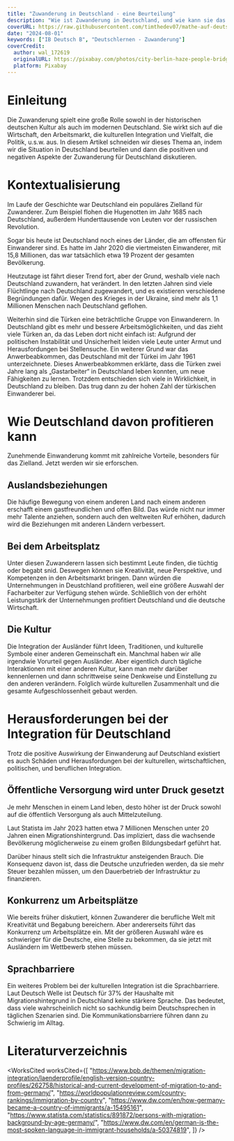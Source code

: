 ```yaml
---
title: "Zuwanderung in Deutschland - eine Beurteilung"
description: "Wie ist Zuwanderung in Deutschland, und wie kann sie das Land beeinflussen?"
coverURL: https://raw.githubusercontent.com/timthedev07/mathe-auf-deutsch/dev/images/thumbnails/zuwanderung.jpg
date: "2024-08-01"
keywords: ["IB Deutsch B", "Deutschlernen - Zuwanderung"]
coverCredit:
  author: wal_172619
  originalURL: https://pixabay.com/photos/city-berlin-haze-people-bridge-5104205/
  platform: Pixabay
---
```



# Einleitung

Die Zuwanderung spielt eine große Rolle sowohl in der historischen deutschen Kultur als auch im modernen Deutschland. Sie wirkt sich auf die Wirtschaft, den Arbeitsmarkt, die kulturellen Integration und Vielfalt, die Politik, u.s.w. aus. In diesem Artikel schneiden wir dieses Thema an, indem wir die Situation in Deutschland beurteilen und dann die positiven und negativen Aspekte der Zuwanderung für Deutschland diskutieren.

# Kontextualisierung

Im Laufe der Geschichte war Deutschland ein populäres Zielland für Zuwanderer. Zum Beispiel flohen die Hugenotten im Jahr 1685 nach Deutschland, außerdem Hunderttausende von Leuten vor der russischen Revolution<InTextRef id={1} />.

Sogar bis heute ist Deutschland noch eines der Länder, die am offensten für Einwanderer sind. Es hatte im Jahr 2020 die viertmeisten Einwanderer, mit 15,8 Millionen<InTextRef id={2} />, das war tatsächlich etwa 19 Prozent der gesamten Bevölkerung.

Heutzutage ist fährt dieser Trend fort, aber der Grund, weshalb viele nach Deutschland zuwandern, hat verändert. In den letzten Jahren sind viele Flüchtlinge nach Deutschland zugewandert, und es existieren verschiedene Begründungen dafür. Wegen des Krieges in der Ukraine, sind mehr als 1,1 Millionen Menschen nach Deutschland geflohen.

Weiterhin sind die Türken eine beträchtliche Gruppe von Einwanderern. In Deutschland gibt es mehr und bessere Arbeitsmöglichkeiten, und das zieht viele Türken an, da das Leben dort nicht einfach ist: Aufgrund der politischen Instabilität und Unsicherheit leiden viele Leute unter Armut und Herausfordungen bei Stellensuche. Ein weiterer Grund war das Anwerbeabkommen, das Deutschland mit der Türkei im Jahr 1961 unterzeichnete<InTextRef id={3} />. Dieses Anwerbeabkommen erklärte, dass die Türken zwei Jahre lang als „Gastarbeiter“ in Deutschland leben konnten, um neue Fähigkeiten zu lernen. Trotzdem entschieden sich viele in Wirklichkeit, in Deutschland zu bleiben. Das trug dann zu der hohen Zahl der türkischen Einwanderer bei.

# Wie Deutschland davon profitieren kann

Zunehmende Einwanderung kommt mit zahlreiche Vorteile, besonders für das Zielland. Jetzt werden wir sie erforschen.

## Auslandsbeziehungen

Die häufige Bewegung von einem anderen Land nach einem anderen erschafft einem gastfreundlichen und offen Bild. Das würde nicht nur immer mehr Talente anziehen, sondern auch den weltweiten Ruf erhöhen, dadurch wird die Beziehungen mit anderen Ländern verbessert.

## Bei dem Arbeitsplatz

Unter diesen Zuwanderern lassen sich bestimmt Leute finden, die tüchtig oder begabt snid. Deswegen können sie Kreativität, neue Perspektive, und Kompetenzen in den Arbeitsmarkt bringen. Dann würden die Unternehmungen in Deustchland profitieren, weil eine größere Auswahl der Facharbeiter zur Verfügung stehen würde. Schließlich von der erhöht Leistungstärk der Unternehmungen profitiert Deutschland und die deutsche Wirtschaft.

## Die Kultur

Die Integration der Ausländer führt Ideen, Traditionen, und kulturelle Symbole einer anderen Gemeinschaft ein. Manchmal haben wir alle irgendwie Vorurteil gegen Ausländer. Aber eigentlich durch tägliche Interaktionen mit einer anderen Kultur, kann man mehr darüber kennenlernen und dann schrittweise seine Denkweise und Einstellung zu den anderen verändern. Folglich würde kulturellen Zusammenhalt und die gesamte Aufgeschlossenheit gebaut werden.

# Herausforderungen bei der Integration für Deutschland

Trotz die positive Auswirkung der Einwanderung auf Deutschland existiert es auch Schäden und Herausfordungen bei der kulturellen, wirtschaftlichen, politischen, und beruflichen Integration.

## Öffentliche Versorgung wird unter Druck gesetzt

Je mehr Menschen in einem Land leben, desto höher ist der Druck sowohl auf die öffentlich Versorgung als auch Mittelzuteilung.

Laut Statista im Jahr 2023 hatten etwa 7 Millionen Menschen unter 20 Jahren einen Migrationshintergrund<InTextRef id={4} />. Das impliziert, dass die wachsende Bevölkerung möglicherweise zu einem großen Bildungsbedarf geführt hat.

Darüber hinaus stellt sich die Infrastruktur ansteigenden Brauch. Die Konsequenz davon ist, dass die Deutsche unzufrieden werden, da sie mehr Steuer bezahlen müssen, um den Dauerbetrieb der Infrastruktur zu finanzieren.

## Konkurrenz um Arbeitsplätze

Wie bereits früher diskutiert, können Zuwanderer die berufliche Welt mit Kreativität und Begabung bereichern. Aber andererseits führt das Konkurrenz um Arbeitsplätze ein. Mit der größeren Auswahl wäre es schwieriger für die Deutsche, eine Stelle zu bekommen, da sie jetzt mit Ausländern im Wettbewerb stehen müssen.

## Sprachbarriere

Ein weiteres Problem bei der kulturellen Integration ist die Sprachbarriere. Laut Deutsch Welle<InTextRef id={5} /> ist Deutsch für 37% der Haushalte mit Migrationshintegrund in Deutschland keine stärkere Sprache. Das bedeutet, dass viele wahrscheinlich nicht so sachkundig beim Deutschsprechen in täglichen Szenarien sind. Die Kommunikationsbarriere führen dann zu Schwierig im Alltag.

# Literaturverzeichnis

<WorksCited
  worksCited={[
    "https://www.bpb.de/themen/migration-integration/laenderprofile/english-version-country-profiles/262758/historical-and-current-development-of-migration-to-and-from-germany/",
    "https://worldpopulationreview.com/country-rankings/immigration-by-country",
    "https://www.dw.com/en/how-germany-became-a-country-of-immigrants/a-15495161",
    "https://www.statista.com/statistics/891872/persons-with-migration-background-by-age-germany/",
    "https://www.dw.com/en/german-is-the-most-spoken-language-in-immigrant-households/a-50374819",
  ]}
/>
